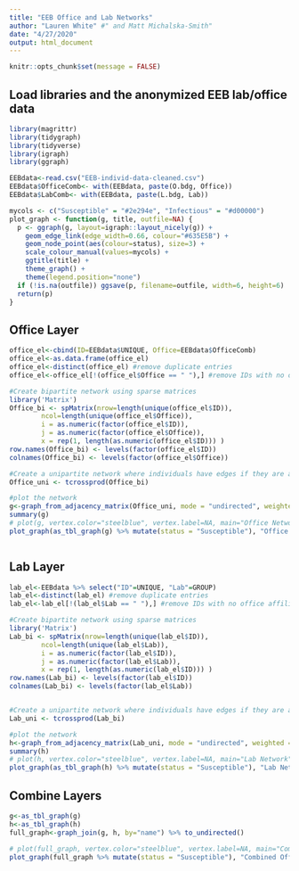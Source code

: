 ```yaml
---
title: "EEB Office and Lab Networks"
author: "Lauren White" #" and Matt Michalska-Smith"
date: "4/27/2020"
output: html_document
---
```


```r
knitr::opts_chunk$set(message = FALSE)
```

## Load libraries and the anonymized EEB lab/office data

```r
library(magrittr)
library(tidygraph)
library(tidyverse)
library(igraph)
library(ggraph)

EEBdata<-read.csv("EEB-individ-data-cleaned.csv")
EEBdata$OfficeComb<- with(EEBdata, paste(O.bdg, Office))
EEBdata$LabComb<- with(EEBdata, paste(L.bdg, Lab))

mycols <- c("Susceptible" = "#2e294e", "Infectious" = "#d00000")
plot_graph <- function(g, title, outfile=NA) {
  p <- ggraph(g, layout=igraph::layout_nicely(g)) +
    geom_edge_link(edge_width=0.66, colour="#635E5B") +
    geom_node_point(aes(colour=status), size=3) +
    scale_colour_manual(values=mycols) +
    ggtitle(title) +
    theme_graph() +
    theme(legend.position="none")
  if (!is.na(outfile)) ggsave(p, filename=outfile, width=6, height=6)
  return(p)
}
```

## Office Layer

```r
office_el<-cbind(ID=EEBdata$UNIQUE, Office=EEBdata$OfficeComb)
office_el<-as.data.frame(office_el)
office_el<-distinct(office_el) #remove duplicate entries
office_el<-office_el[!(office_el$Office == " "),] #remove IDs with no office affiliation 

#Create bipartite network using sparse matrices
library('Matrix')
Office_bi <- spMatrix(nrow=length(unique(office_el$ID)),
        ncol=length(unique(office_el$Office)),
        i = as.numeric(factor(office_el$ID)),
        j = as.numeric(factor(office_el$Office)),
        x = rep(1, length(as.numeric(office_el$ID))) )
row.names(Office_bi) <- levels(factor(office_el$ID))
colnames(Office_bi) <- levels(factor(office_el$Office))

#Create a unipartite network where individuals have edges if they are assigned the same office room
Office_uni <- tcrossprod(Office_bi)

#plot the network
g<-graph_from_adjacency_matrix(Office_uni, mode = "undirected", weighted = NULL, diag = FALSE,  add.colnames = NULL, add.rownames = NA)
summary(g)
# plot(g, vertex.color="steelblue", vertex.label=NA, main="Office Network")
plot_graph(as_tbl_graph(g) %>% mutate(status = "Susceptible"), "Office Network", "figures/Office_Network.tiff")
```

```r

```

## Lab Layer
```r
lab_el<-EEBdata %>% select("ID"=UNIQUE, "Lab"=GROUP)
lab_el<-distinct(lab_el) #remove duplicate entries
lab_el<-lab_el[!(lab_el$Lab == " "),] #remove IDs with no office affiliation 

#Create bipartite network using sparse matrices
library('Matrix')
Lab_bi <- spMatrix(nrow=length(unique(lab_el$ID)),
        ncol=length(unique(lab_el$Lab)),
        i = as.numeric(factor(lab_el$ID)),
        j = as.numeric(factor(lab_el$Lab)),
        x = rep(1, length(as.numeric(lab_el$ID))) )
row.names(Lab_bi) <- levels(factor(lab_el$ID))
colnames(Lab_bi) <- levels(factor(lab_el$Lab))


#Create a unipartite network where individuals have edges if they are assigned the same office room
Lab_uni <- tcrossprod(Lab_bi)

#plot the network
h<-graph_from_adjacency_matrix(Lab_uni, mode = "undirected", weighted = NULL, diag = FALSE,  add.colnames = NULL, add.rownames = NA)
summary(h)
# plot(h, vertex.color="steelblue", vertex.label=NA, main="Lab Network")
plot_graph(as_tbl_graph(h) %>% mutate(status = "Susceptible"), "Lab Network", "figures/Lab_Network.tiff")
```

## Combine Layers
```r
g<-as_tbl_graph(g)
h<-as_tbl_graph(h)
full_graph<-graph_join(g, h, by="name") %>% to_undirected()

# plot(full_graph, vertex.color="steelblue", vertex.label=NA, main="Combined Office and Lab Network")
plot_graph(full_graph %>% mutate(status = "Susceptible"), "Combined Office and Lab Network", "figures/Full_Network.tiff")
```

